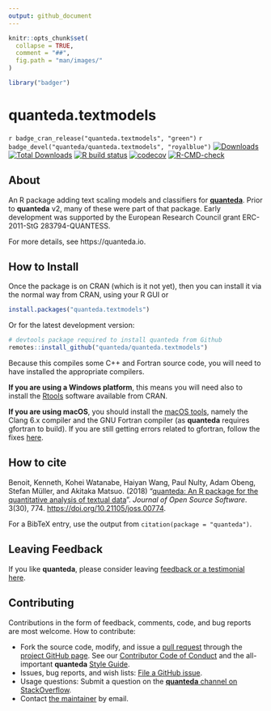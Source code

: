 ```yaml
---
output: github_document
---
```


```r
knitr::opts_chunk$set(
  collapse = TRUE,
  comment = "##",
  fig.path = "man/images/"
)
```

```r
library("badger")
```

# quanteda.textmodels

<!-- badges: start -->
`r badge_cran_release("quanteda.textmodels", "green")`
`r badge_devel("quanteda/quanteda.textmodels", "royalblue")`
[![Downloads](https://cranlogs.r-pkg.org/badges/quanteda.textmodels)](https://CRAN.R-project.org/package=quanteda.textmodels)
[![Total Downloads](https://cranlogs.r-pkg.org/badges/grand-total/quanteda.textmodels?color=orange)](https://CRAN.R-project.org/package=quanteda.textmodels)
[![R build status](https://github.com/quanteda/quanteda.textmodels/workflows/R-CMD-check/badge.svg)](https://github.com/quanteda/quanteda.textmodels/actions)
[![codecov](https://codecov.io/gh/quanteda/quanteda.textmodels/branch/master/graph/badge.svg)](https://app.codecov.io/gh/quanteda/quanteda.textmodels)
[![R-CMD-check](https://github.com/quanteda/quanteda.textmodels/actions/workflows/R-CMD-check.yaml/badge.svg)](https://github.com/quanteda/quanteda.textmodels/actions/workflows/R-CMD-check.yaml)
<!-- badges: end -->


## About

An R package adding text scaling models and classifiers for [**quanteda**](https://quanteda.io).  Prior to **quanteda** v2, many of these were part of that package.  Early development was supported by the European Research Council grant ERC-2011-StG 283794-QUANTESS.

For more details, see https://quanteda.io.

## How to Install

Once the package is on CRAN (which is it not yet), then you can install it via the normal way from CRAN, using your R GUI or 
```r
install.packages("quanteda.textmodels") 
```

Or for the latest development version:
```r
# devtools package required to install quanteda from Github 
remotes::install_github("quanteda/quanteda.textmodels") 
```

Because this compiles some C++ and Fortran source code, you will need to have installed the appropriate compilers.

**If you are using a Windows platform**, this means you will need also to install
the [Rtools](https://CRAN.R-project.org/bin/windows/Rtools/) software available
from CRAN.  

**If you are using macOS**, you should install the 
[macOS tools](https://cran.r-project.org/bin/macosx/tools/), 
namely the Clang 6.x compiler and the GNU Fortran compiler (as **quanteda** requires gfortran to build).  If you are still getting errors related to gfortran, follow the fixes [here](https://thecoatlessprofessor.com/programming/rcpp-rcpparmadillo-and-os-x-mavericks--lgfortran-and--lquadmath-error/).  
    

## How to cite

Benoit, Kenneth, Kohei Watanabe, Haiyan Wang, Paul Nulty, Adam Obeng, Stefan Müller, and Akitaka Matsuo.  (2018) "[quanteda: An R package for the quantitative analysis of textual data](https://www.theoj.org/joss-papers/joss.00774/10.21105.joss.00774.pdf)".  _Journal of Open Source Software_.  3(30), 774. [https://doi.org/10.21105/joss.00774](https://doi.org/10.21105/joss.00774).

For a BibTeX entry, use the output from `citation(package = "quanteda")`.

## Leaving Feedback

If you like **quanteda**, please consider leaving [feedback or a testimonial here](https://github.com/quanteda/quanteda/issues/461).

## Contributing

Contributions in the form of feedback, comments, code, and bug reports are most welcome.  How to contribute:

*  Fork the source code, modify, and issue a [pull request](https://help.github.com/articles/creating-a-pull-request-from-a-fork/) through the [project GitHub page](https://github.com/quanteda/quanteda).  See our [Contributor Code of Conduct](https://github.com/quanteda/quanteda/blob/master/CONDUCT.md) and the all-important **quanteda** [Style Guide](https://github.com/quanteda/quanteda/wiki/Style-guide).
*  Issues, bug reports, and wish lists: [File a GitHub issue](https://github.com/quanteda/quanteda.textmodels/issues).
*  Usage questions:  Submit a question on the [**quanteda** channel on StackOverflow](https://stackoverflow.com/questions/tagged/quanteda).
*  Contact [the maintainer](mailto:kbenoit@lse.ac.uk) by email.
